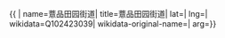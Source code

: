 {{ {{{1|PRC admin/showdata}}}|
name=薏品田园街道|
title=薏品田园街道|
lat=|
lng=|
wikidata=Q102423039|
wikidata-original-name=|
arg={{{arg|}}}}}